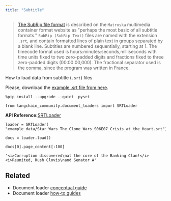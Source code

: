 ```yaml
---
title: "Subtitle"
---
```


> [The SubRip file format](https://en.wikipedia.org/wiki/SubRip#SubRip_file_format) is described on the `Matroska` multimedia container format website as "perhaps the most basic of all subtitle formats." `SubRip (SubRip Text)` files are named with the extension `.srt`, and contain formatted lines of plain text in groups separated by a blank line. Subtitles are numbered sequentially, starting at 1. The timecode format used is hours:minutes:seconds,milliseconds with time units fixed to two zero-padded digits and fractions fixed to three zero-padded digits (00:00:00,000). The fractional separator used is the comma, since the program was written in France.

How to load data from subtitle (`.srt`) files

Please, download the [example .srt file from here](https://www.opensubtitles.org/en/subtitles/5575150/star-wars-the-clone-wars-crisis-at-the-heart-en).

```
%pip install --upgrade --quiet  pysrt
```

```
from langchain_community.document_loaders import SRTLoader
```

**API Reference:**[SRTLoader](https://python.langchain.com/api_reference/community/document_loaders/langchain_community.document_loaders.srt.SRTLoader.html)

```
loader = SRTLoader(    "example_data/Star_Wars_The_Clone_Wars_S06E07_Crisis_at_the_Heart.srt")
```

```
docs = loader.load()
```

```
docs[0].page_content[:100]
```

```
'<i>Corruption discovered\nat the core of the Banking Clan!</i> <i>Reunited, Rush Clovis\nand Senator A'
```

## Related

* Document loader [conceptual guide](/src/oss/concepts/document_loaders)
* Document loader [how-to guides](/src/oss/how_to/#document-loaders)
